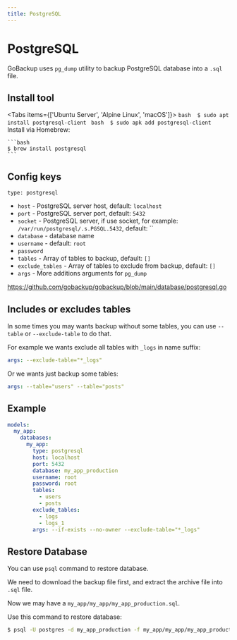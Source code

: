 ```yaml
---
title: PostgreSQL
---
```



# PostgreSQL

GoBackup uses `pg_dump` utility to backup PostgreSQL database into a `.sql` file.

## Install tool

<Tabs items={['Ubuntu Server', 'Alpine Linux', 'macOS']}>
  <Tab>
    ```bash 
    $ sudo apt install postgresql-client
    ```
  </Tab>
  <Tab>
    ```bash 
    $ sudo apk add postgresql-client
    ```
  </Tab>
  <Tab>
    Install via Homebrew:
    
    ```bash
    $ brew install postgresql
    ```
  </Tab>
</Tabs>

## Config keys

`type: postgresql`

- `host` - PostgreSQL server host, default: `localhost`
- `port` - PostgreSQL server port, default: `5432`
- `socket` - PostgreSQL server, if use socket, for example: `/var/run/postgresql/.s.PGSQL.5432`, default: ``
- `database` - database name
- `username` - default: `root`
- `password`
- `tables` - Array of tables to backup, default: `[]`
- `exclude_tables` - Array of tables to exclude from backup, default: `[]`
- `args` - More additions arguments for `pg_dump`

https://github.com/gobackup/gobackup/blob/main/database/postgresql.go

## Includes or excludes tables

In some times you may wants backup without some tables, you can use `--table` or `--exclude-table` to do that.

For example we wants exclude all tables with `_logs` in name suffix:

```yml
args: --exclude-table="*_logs"
```

Or we wants just backup some tables:

```yml
args: --table="users" --table="posts"
```


## Example

```yml
models:
  my_app:
    databases:
      my_app:
        type: postgresql
        host: localhost
        port: 5432
        database: my_app_production
        username: root
        password: root
        tables:
          - users
          - posts
        exclude_tables:
          - logs
          - logs_1
        args: --if-exists --no-owner --exclude-table="*_logs"
```

## Restore Database

You can use `psql` command to restore database.

We need to download the backup file first, and extract the archive file into `.sql` file.

Now we may have a `my_app/my_app/my_app_production.sql`.

Use this command to restore database:

```bash
$ psql -U postgres -d my_app_production -f my_app/my_app/my_app_production.sql
```
